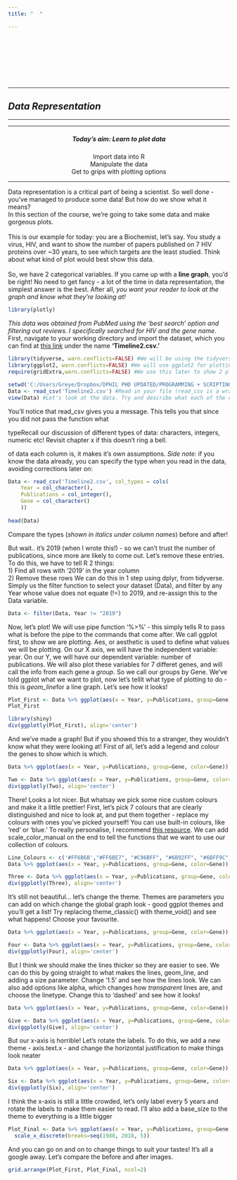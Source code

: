 ---
title: "  "

---
<br><br><br><br><br><br>

***
## *Data Representation*
***

***
<div style="text-align: center;" markdown="1">
##### Today's aim: Learn to plot data
Import data into R<br>
Manipulate the data<br>
Get to grips with plotting options 
</div>
***

Data representation is a critical part of being a scientist. So well done - you've managed to produce some data! But how do we show what it means?<br>
In this section of the course, we're going to take some data and make gorgeous plots.<br><br>
This is our example for today: you are a Biochemist, let's say. You study a virus, HIV, and want to show the number of papers published on 7 HIV proteins over ~30 years, to see which targets are the least studied. Think about what kind of plot would best show this data.
<br><br>
So, we have 2 categorical variables. If you came up with a **line graph**, you'd be right! No need to get fancy - a lot of the time in data representation, the simplest answer is the best. After all, *you want your reader to look at the graph and know what they're looking at!*

```{r, echo=FALSE}
library(plotly)
```

*This data was obtained from PubMed using the 'best search' option and filtering out reviews. I specifically searched for HIV and the gene name. *  <br>
First, navigate to your working directory and import the dataset, which you can find at [this link](https://github.com/ctrumanshow/Learn_R_In_An_HouR) under the name **'Timeline2.csv.'** 

```{r}
library(tidyverse, warn.conflicts=FALSE) #We will be using the tidyverse!
library(ggplot2, warn.conflicts=FALSE) #We will use ggplot2 for plotting!
require(gridExtra,warn.conflicts=FALSE) #We use this later to show 2 plots side-by-side

setwd('C:/Users/Greye/Dropbox/DPHIL PHD UPDATED/PROGRAMMING + SCRIPTING/R IN A HR/ggridges') #Change this to indicate where your files are
Data <- read_csv('Timeline2.csv') #Read in your file (read_csv is a wrapper function from readr in tidyverse, one reason we need it!)
view(Data) #Let's look at the data. Try and describe what each of the columns mean 

```



<p>You'll notice that read_csv gives you a message. This tells you that since you did not pass the function what <div class="tooltip">type<span class="tooltiptext">Recall our discussion of different types of data: characters, integers, numeric etc! Revisit chapter x if this doesn't ring a bell.</span></div> of data each column is, it makes it's own assumptions. <i>Side note:</i> if you know the data already, you can specify the type when you read in the data, avoiding corrections later on:

```{r}

Data <- read_csv('Timeline2.csv', col_types = cols(
    Year = col_character(),
    Publications = col_integer(),
    Gene = col_character()
    ))
    
head(Data)
```

Compare the types (<i>shown in italics under column names</i>) before and after!

But wait.. it's 2019 (when I wrote this!) - so we can't trust the number of publications, since more are likely to come out. Let's remove these entries. To do this, we have to tell R 2 things:<br>
1) Find all rows with '2019' in the year column<br>
2) Remove these rows
We can do this in 1 step using dplyr, from tidyverse. Simply us the filter function to select your dataset (Data), and filter by any Year whose value does not equate (!=) to 2019, and re-assign this to the Data variable.

```{r}
Data <- filter(Data, Year != "2019")
```

Now, let's plot! 
We will use pipe function '%>%' - this simply tells R to pass what is before the pipe to the commands that come after.
We call ggplot first, to show we are plotting.
Aes, or aesthetic is used to define what values we will be plotting.
On our X axis, we will have the independent variable: year.
On our Y, we will have our dependent variable: number of publications.
We will also plot these variables for 7 differet genes, and will call the info from each gene a <i>group</i>.
So we call our groups by Gene. We've told ggplot what we want to plot, now let's tellit what type of plotting to do - this is <i>geom_line</i>for a line graph. Let's see how it looks!


```{r, results='hide', fig.show = 'hide'}

Plot_First <- Data %>% ggplot(aes(x = Year, y=Publications, group=Gene)) + geom_line()
Plot_First
```

```{r, echo=FALSE, fig.align='center', fig.cap="Figure 1: This is the most basic plot generated by geom_line()."}
library(shiny)
div(ggplotly(Plot_First), align='center')
```
And we've made a graph! But if you showed this to a stranger, they wouldn't know what they were looking at!
First of all, let's add a legend and colour the genes to show which is which.

```{r fig.align='center', results='hide', fig.show = 'hide' }

Data %>% ggplot(aes(x = Year, y=Publications, group=Gene, color=Gene)) + geom_line()
```

```{r, echo=FALSE, fig.align='center', fig.cap="Figure 2: Our plot definitely looks brighter!"}
Two <- Data %>% ggplot(aes(x = Year, y=Publications, group=Gene, color=Gene)) + geom_line()
div(ggplotly(Two), align='center')

```
There! Looks a lot nicer. But whatsay we pick some nice custom colours and make it a little prettier!
First, let's pick 7 colours that are clearly distinguished and nice to look at, and put them together - replace my colours with ones you've picked yourself! You can use built-in colours, like 'red' or 'blue.' To really personalise, I recommend [this resource](https://www.rapidtables.com/web/color/RGB_Color.html). We can add scale_color_manual on the end to tell the functions that we want to use our collection of colours.

```{r  fig.align='center', fig.cap="Figure 3: These are now our custom colours!", results='hide', fig.show = 'hide'}
Line_Colours <- c('#FF6B6B',"#FF6BE7", "#C96BFF", "#6B92FF", "#6BFF9C", "#FFC46B", "#008E8040")
Data %>% ggplot(aes(x = Year, y=Publications, group=Gene, color=Gene)) + geom_line() + scale_colour_manual(values = Line_Colours) 
```

```{r, echo=FALSE}
Three <- Data %>% ggplot(aes(x = Year, y=Publications, group=Gene, color=Gene)) + geom_line() + scale_colour_manual(values = Line_Colours)
div(ggplotly(Three), align='center')
```

It's still not beautiful... let's change the theme. Themes are parameters you can add on which change the global graph look - good ggplot themes and you'll get a list! Try replacing theme_classic() with theme_void() and see what happens! Choose your favourite.

```{r  fig.align='center', fig.cap="Figure 4: With the background removed, our lines are much clearer to see.", results='hide', fig.show = 'hide' }

Data %>% ggplot(aes(x = Year, y=Publications, group=Gene, color=Gene)) + geom_line() + scale_colour_manual(values = Line_Colours) +theme_classic()
```

```{r, echo=FALSE}
Four <- Data %>% ggplot(aes(x = Year, y=Publications, group=Gene, color=Gene)) + geom_line() + scale_colour_manual(values = Line_Colours) +theme_classic()
div(ggplotly(Four), align='center')
```

But I think we should make the lines thicker so they are easier to see. We can do this by going straight to what makes the lines, geom_line, and adding a size parameter. Change '1.5' and see how the lines look. We can also add options like alpha, which changes how <i> transparent</i> lines are, and choose the linetype. Change this to 'dashed' and see how it looks!

```{r, results='hide', fig.show = 'hide' }

Data %>% ggplot(aes(x = Year, y=Publications, group=Gene, color=Gene)) + geom_line(size=1.5, alpha=0.5, linetype="solid") + scale_colour_manual(values = Line_Colours) +theme_classic() 
```

```{r, echo=FALSE}
Give <- Data %>% ggplot(aes(x = Year, y=Publications, group=Gene, color=Gene)) + geom_line(size=1.5, alpha=0.5, linetype="solid") + scale_colour_manual(values = Line_Colours) +theme_classic() 
div(ggplotly(Give), align='center')
```
But our x-axis is horrible! Let's rotate the labels. To do this, we add a new theme - axis.text.x - and change the horizontal justification to make things look neater

```{r,  fig.align='center', fig.cap="Figure 6: There are now labels on our x-axis! ", results='hide', fig.show = 'hide' }

Data %>% ggplot(aes(x = Year, y=Publications, group=Gene, color=Gene)) + geom_line(size=1.5, alpha=0.5, linetype="solid") + scale_colour_manual(values = Line_Colours) +theme_classic() + theme(axis.text.x = element_text(angle = 90, hjust = 1))
```

```{r, echo=FALSE}
Six <- Data %>% ggplot(aes(x = Year, y=Publications, group=Gene, color=Gene)) + geom_line(size=1.5, alpha=0.5, linetype="solid") + scale_colour_manual(values = Line_Colours) +theme_classic() + theme(axis.text.x = element_text(angle = 90, hjust = 1))
div(ggplotly(Six), align='center')
```
I think the x-axis is still a little crowded, let's only label every 5 years and rotate the labels to make them easier to read. I'll also add a base_size to the theme to everything is a little bigger
```{r  fig.align='center', fig.cap="Figure 7: Look at how customization helps data visualisation!", results='hide', fig.show = 'hide' }

Plot_Final <- Data %>% ggplot(aes(x = Year, y=Publications, group=Gene, color=Gene)) + geom_line(size=1.5, alpha=0.5, linetype="solid") + scale_colour_manual(values = Line_Colours) +theme_classic(base_size=22) + theme(axis.text.x = element_text(angle = 45, hjust = 1)) +
  scale_x_discrete(breaks=seq(1988, 2018, 5))
```


And you can go on and on to change things to suit your tastes! It's all a google away. Let's compare the before and after images.

```{r fig6, fig.width = 20,  fig.align='center', fig.height=7, out.width=c('100%', '100%'), fig.show='hold'}


grid.arrange(Plot_First, Plot_Final, ncol=2)

```

